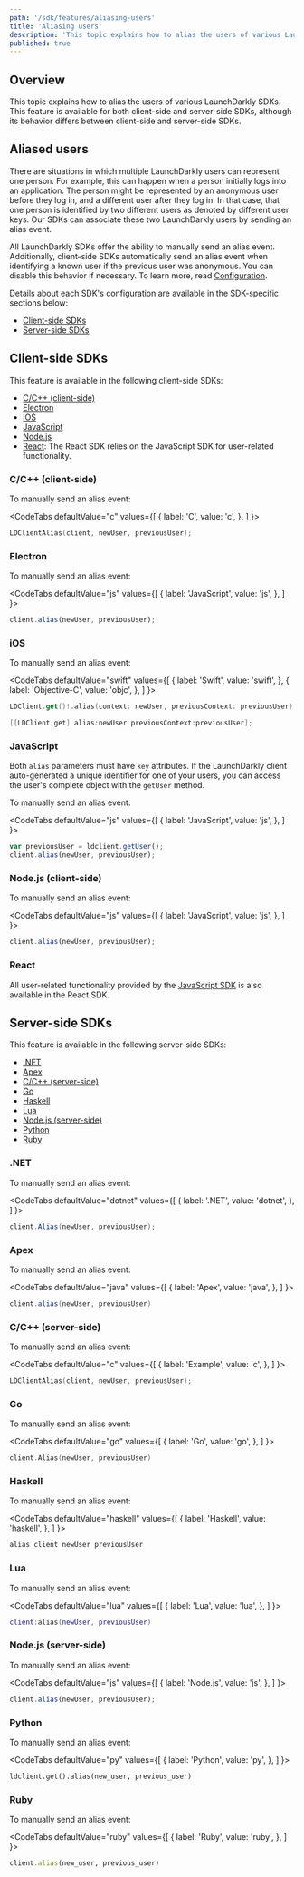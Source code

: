 ```yaml
---
path: '/sdk/features/aliasing-users'
title: 'Aliasing users'
description: 'This topic explains how to alias the users of various LaunchDarkly SDKs, both client- and server-side.'
published: true
---
```


## Overview

This topic explains how to alias the users of various LaunchDarkly SDKs. This feature is available for both client-side and server-side SDKs, although its behavior differs between client-side and server-side SDKs.

## Aliased users

There are situations in which multiple LaunchDarkly users can represent one person. For example, this can happen when a person initially logs into an application. The person might be represented by an anonymous user before they log in, and a different user after they log in. In that case, that one person is identified by two different users as denoted by different user keys. Our SDKs can associate these two LaunchDarkly users by sending an alias event.

All LaunchDarkly SDKs offer the ability to manually send an alias event. Additionally, client-side SDKs automatically send an alias event when identifying a known user if the previous user was anonymous. You can disable this behavior if necessary. To learn more, read [Configuration](/sdk/features/config).

Details about each SDK's configuration are available in the SDK-specific sections below:

* [Client-side SDKs](#client-side-sdks)
* [Server-side SDKs](#server-side-sdks)

## Client-side SDKs

This feature is available in the following client-side SDKs:

* [C/C++ (client-side)](#cc-client-side)
* [Electron](#electron)
* [iOS](#ios)
* [JavaScript](#javascript)
* [Node.js](#nodejs-client-side)
* [React](#javascript): The React SDK relies on the JavaScript SDK for user-related functionality.

### C/C++ (client-side)

To manually send an alias event:

<CodeTabs
  defaultValue="c"
  values={[
    { label: 'C', value: 'c', },
  ]
}>
<CodeTabItem value="c">

```c
LDClientAlias(client, newUser, previousUser);
```

</CodeTabItem>
</CodeTabs>

### Electron

To manually send an alias event:

<CodeTabs
  defaultValue="js"
  values={[
    { label: 'JavaScript', value: 'js', },
  ]
}>
<CodeTabItem value="js">

```js
client.alias(newUser, previousUser);
```

</CodeTabItem>
</CodeTabs>

### iOS

To manually send an alias event:

<CodeTabs
  defaultValue="swift"
  values={[
    { label: 'Swift', value: 'swift', },
    { label: 'Objective-C', value: 'objc', },
  ]
}>
<CodeTabItem value="swift">

```swift
LDClient.get()!.alias(context: newUser, previousContext: previousUser)
```

</CodeTabItem>
<CodeTabItem value="objc">

```objectivec
[[LDClient get] alias:newUser previousContext:previousUser];
```
</CodeTabItem>
</CodeTabs>

### JavaScript

Both `alias` parameters must have `key` attributes. If the LaunchDarkly client auto-generated a unique identifier for one of your users, you can access the user's complete object with the `getUser` method.

To manually send an alias event:

<CodeTabs
  defaultValue="js"
  values={[
    { label: 'JavaScript', value: 'js', },
  ]
}>
<CodeTabItem value="js">

```js
var previousUser = ldclient.getUser();
client.alias(newUser, previousUser);
```

</CodeTabItem>
</CodeTabs>

### Node.js (client-side)

To manually send an alias event:

<CodeTabs
  defaultValue="js"
  values={[
    { label: 'JavaScript', value: 'js', },
  ]
}>
<CodeTabItem value="js">

```js
client.alias(newUser, previousUser);
```

</CodeTabItem>
</CodeTabs>

### React

All user-related functionality provided by the [JavaScript SDK](#javascript) is also available in the React SDK.

## Server-side SDKs

This feature is available in the following server-side SDKs:

* [.NET](#net)
* [Apex](#apex)
* [C/C++ (server-side)](#cc-server-side)
* [Go](#go)
* [Haskell](#haskell)
* [Lua](#lua)
* [Node.js (server-side)](#nodejs-server-side)
* [Python](#python)
* [Ruby](#ruby)

### .NET

To manually send an alias event:

<CodeTabs
  defaultValue="dotnet"
  values={[
    { label: '.NET', value: 'dotnet', },
  ]
}>
<CodeTabItem value="dotnet">

```csharp
client.Alias(newUser, previousUser);
```

</CodeTabItem>
</CodeTabs>

### Apex

To manually send an alias event:

<CodeTabs
  defaultValue="java"
  values={[
    { label: 'Apex', value: 'java', },
  ]
}>
<CodeTabItem value="java">

```java
client.alias(newUser, previousUser)
```

</CodeTabItem>
</CodeTabs>

### C/C++ (server-side)

To manually send an alias event:

<CodeTabs
  defaultValue="c"
  values={[
    { label: 'Example', value: 'c', },
  ]
}>
<CodeTabItem value="c">

```c
LDClientAlias(client, newUser, previousUser);
```

</CodeTabItem>
</CodeTabs>

### Go

To manually send an alias event:

<CodeTabs
  defaultValue="go"
  values={[
    { label: 'Go', value: 'go', },
  ]
}>
<CodeTabItem value="go">

```go
client.Alias(newUser, previousUser)
```

</CodeTabItem>
</CodeTabs>

### Haskell

To manually send an alias event:

<CodeTabs
  defaultValue="haskell"
  values={[
    { label: 'Haskell', value: 'haskell', },
  ]
}>
<CodeTabItem value="haskell">

```haskell
alias client newUser previousUser
```

</CodeTabItem>
</CodeTabs>

### Lua

To manually send an alias event:

<CodeTabs
  defaultValue="lua"
  values={[
    { label: 'Lua', value: 'lua', },
  ]
}>
<CodeTabItem value="lua">

```lua
client:alias(newUser, previousUser)
```

</CodeTabItem>
</CodeTabs>

### Node.js (server-side)

To manually send an alias event:

<CodeTabs
  defaultValue="js"
  values={[
    { label: 'Node.js', value: 'js', },
  ]
}>
<CodeTabItem value="js">

```js
client.alias(newUser, previousUser);
```

</CodeTabItem>
</CodeTabs>

### Python

To manually send an alias event:

<CodeTabs
  defaultValue="py"
  values={[
    { label: 'Python', value: 'py', },
  ]
}>
<CodeTabItem value="py">

```py
ldclient.get().alias(new_user, previous_user)
```

</CodeTabItem>
</CodeTabs>

### Ruby

To manually send an alias event:

<CodeTabs
  defaultValue="ruby"
  values={[
    { label: 'Ruby', value: 'ruby', },
  ]
}>
<CodeTabItem value="ruby">

```ruby
client.alias(new_user, previous_user)
```

</CodeTabItem>
</CodeTabs>
